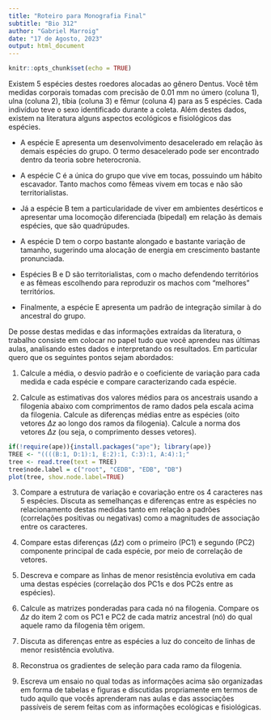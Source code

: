 ```yaml
---
title: "Roteiro para Monografia Final"
subtitle: "Bio 312"
author: "Gabriel Marroig"
date: "17 de Agosto, 2023"
output: html_document
---
```


```r
knitr::opts_chunk$set(echo = TRUE)
```

Existem 5 espécies destes roedores alocadas ao gênero Dentus. Você têm
medidas corporais tomadas com precisão de 0.01 mm no úmero (coluna 1),
ulna (coluna 2), tíbia (coluna 3) e fêmur (coluna 4) para as 5 espécies.
Cada indivíduo teve o sexo identificado durante a coleta. Além destes
dados, existem na literatura alguns aspectos ecológicos e fisiológicos
das espécies.

-   A espécie E apresenta um desenvolvimento desacelerado em relação às
    demais espécies do grupo. O termo desacelerado pode ser encontrado
    dentro da teoria sobre heterocronia.

-   A espécie C é a única do grupo que vive em tocas, possuindo um
    hábito escavador. Tanto machos como fêmeas vivem em tocas e não são
    territorialistas.

-   Já a espécie B tem a particularidade de viver em ambientes
    desérticos e apresentar uma locomoção diferenciada (bipedal) em
    relação às demais espécies, que são quadrúpudes.

-   A espécie D tem o corpo bastante alongado e bastante variação de
    tamanho, sugerindo uma alocação de energia em crescimento bastante
    pronunciada.

-   Espécies B e D são territorialistas, com o macho defendendo
    territórios e as fêmeas escolhendo para reproduzir os machos com
    "melhores" territórios.

-   Finalmente, a espécie E apresenta um padrão de integração similar à
    do ancestral do grupo.

De posse destas medidas e das informações extraídas da literatura, o
trabalho consiste em colocar no papel tudo que você aprendeu nas últimas
aulas, analisando estes dados e interpretando os resultados. Em
particular quero que os seguintes pontos sejam abordados:

1. Calcule a média, o desvio padrão e o coeficiente de variação para cada medida e cada espécie e compare caracterizando cada espécie. 

2. Calcule as estimativas dos valores médios para os ancestrais usando a filogenia abaixo com comprimentos de ramo dados pela escala acima da filogenia. Calcule as diferenças médias entre as espécies (oito vetores $\Delta z$ ao longo dos ramos da filogenia). Calcule a norma dos vetores $\Delta z$ (ou seja, o comprimento desses vetores). 

```r
if(!require(ape)){install.packages("ape"); library(ape)}
TREE <- "((((B:1, D:1):1, E:2):1, C:3):1, A:4):1;"
tree <- read.tree(text = TREE)
tree$node.label = c("root", "CEDB", "EDB", "DB")
plot(tree, show.node.label=TRUE)
```


3. Compare a estrutura de variação e covariação entre os 4 caracteres nas 5 espécies. Discuta as semelhanças e diferenças entre as espécies no relacionamento destas medidas tanto em relação a padrões (correlações positivas ou negativas) como a magnitudes de associação entre os caracteres. 

4. Compare estas diferenças ($\Delta z$) com o primeiro (PC1) e segundo (PC2) componente principal de cada espécie, por meio de correlação de vetores. 

5. Descreva e compare as linhas de menor resistência evolutiva em cada uma destas espécies (correlação dos PC1s e dos PC2s entre as espécies).

6. Calcule as matrizes ponderadas para cada nó na filogenia. Compare os $\Delta z$ do item 2 com os PC1 e PC2 de cada matriz ancestral (nó) do qual aquele ramo da filogenia têm origem.

7. Discuta as diferenças entre as espécies a luz do conceito de linhas de menor resistência evolutiva. 

8. Reconstrua os gradientes de seleção para cada ramo da filogenia. 

9. Escreva um ensaio no qual todas as informações acima são organizadas em forma de tabelas e figuras e discutidas propriamente em termos de tudo aquilo que vocês aprenderam nas aulas e das associações passíveis de serem feitas com as informações ecológicas e fisiológicas.   